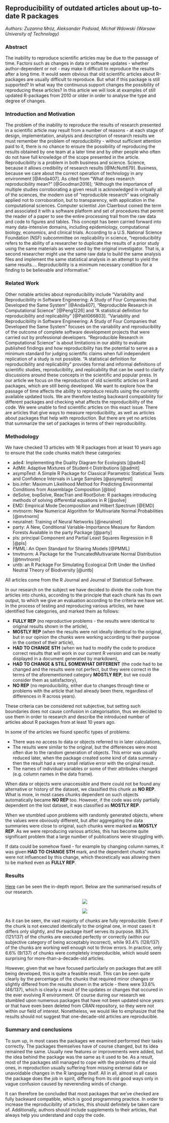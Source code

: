 ## Reproducibility of outdated articles about up-to-date R packages

*Authors: Zuzanna Mróz, Aleksander Podsiad, Michał Wdowski (Warsaw University of Technology)*

### Abstract

The inability to reproduce scientific articles may be due to the passage of time. Factors such as changes in data or software updates - whether author-dependent or not - may make it difficult to reproduce the results after a long time. It would seem obvious that old scientific articles about R-packages are usually difficult to reproduce. But what if this package is still supported? In what way the continuous support changes the possibility of reproducing these articles? In this article we will look at examples of still updated R-packages from 2010 or older in order to analyse the type and degree of changes.

### Introduction and Motivation

The problem of the inability to reproduce the results of research presented in a scientific article may result from a number of reasons - at each stage of design, implementation, analysis and description of research results we must remember the problem of reproducibility - without sufficient attention paid to it, there is no chance to ensure the possibility of reproducing the results obtained by one team at a later time and by other people who often do not have full knowledge of the scope presented in the article. Reproducibility is a problem in both business and science. Science, because it allows credibility of research results [@McNutt679]. Business, because we care about the correct operation of technology in any environment [@Anda407]. 
As cited from “What does research reproducibility mean?” [@Goodman2016];
“Although the importance of multiple studies corroborating a given result is acknowledged in virtually all of the sciences, the modern use of “reproducible research” was originally applied not to corroboration, but to transparency, with application in the computational sciences. Computer scientist Jon Claerbout coined the term and associated it with a software platform and set of procedures that permit the reader of a paper to see the entire processing trail from the raw data and code to figures and tables. This concept has been carried forward into many data-intensive domains, including epidemiology, computational biology, economics, and clinical trials. According to a U.S. National Science Foundation (NSF) subcommittee on replicability in science, “reproducibility refers to the ability of a researcher to duplicate the results of a prior study using the same materials as were used by the original investigator. That is, a second researcher might use the same raw data to build the same analysis files and implement the same statistical analysis in an attempt to yield the same results…. Reproducibility is a minimum necessary condition for a finding to be believable and informative.”

### Related Work

Other notable articles about reproducibility include “Variability and Reproducibility in Software Engineering: A Study of Four Companies that Developed the Same System” [@Anda407], “Reproducible Research in Computational Science” [@Peng1226] and “A statistical definition for reproducibility and replicability” [@Patil066803].
“Variability and Reproducibility in Software Engineering: A Study of Four Companies that Developed the Same System” focuses on the variability and reproducibility of the outcome of complete software development projects that were carried out by professional developers.
“Reproducible Research in Computational Science” is about limitations in our ability to evaluate published findings and how reproducibility has the potential to serve as a minimum standard for judging scientific claims when full independent replication of a study is not possible.
“A statistical definition for reproducibility and replicability” provides formal and informal definitions of scientific studies, reproducibility, and replicability that can be used to clarify discussions around these concepts in the scientific and popular press.
In our article we focus on the reproduction of old scientific articles on R and packages, which are still being developed. We want to explore how the passage of time affects the ability to reproduce results using the currently available updated tools. We are therefore testing backward compatibility for different packages and checking what affects the reproducibility of the code.
We were unable to find scientific articles on this exact issue. There are articles that give ways to measure reproducibility, as well as articles about packages that help with reproduction. But there are yet no articles that summarize the set of packages in terms of their reproducibility. 

### Methodology

We have checked 13 articles with 16 R packages from at least 10 years ago to ensure that the code chunks match these categories:

* ade4: Implementing the Duality Diagram for Ecologists [@ade4]
* AdMit: Adaptive Mixtures of Student-t Distributions [@admit]
* asympTest: A Simple R Package for Classical Parametric Statistical Tests and Confidence Intervals in Large Samples [@asymptest]
* bio.infer: Maximum Likelihood Method for Predicting Environmental Conditions from Assemblage Composition [@bio]
* deSolve, bvpSolve, ReacTran and RootSolve: R packages introducing methods of solving differential equations in R [@solve]
* EMD: Empirical Mode Decomposition and Hilbert Spectrum [@EMD]
* mvtnorm: New Numerical Algorithm for Multivariate Normal Probabilities [@mvtnorm]
* neuralnet: Training of Neural Networks [@neuralnet]
* party: A New, Conditional Variable-Importance Measure for Random Forests Available in the party Package [@party]
* pls: principal Component and Partial Least Squares Regression in R [@pls]
* PMML: An Open Standard for Sharing Models [@PMML]
* tmvtnorm: A Package for the TruncatedMultivariate Normal Distribution  [@tmvtnorm]
* untb: an R Package For Simulating Ecological Drift Under the Unified Neutral Theory of Biodiversity [@untb]

All articles come from the R Journal and Journal of Statistical Software.

In our research on the subject we have decided to divide the code from the articles into chunks, according to the principle that each chunk has its own output, to which we give an evaluation according to the criteria we have set. In the process of testing and reproducing various articles, we have identified five categories, and marked them as follows:

 * **FULLY REP** (no reproductive problems - the results were identical to original results shown in the article),
 * **MOSTLY REP** (when the results were not ideally identical to the original, but in our opinion the chunks were working according to their  purpose in the context of their article),
 * **HAD TO CHANGE STH** (when we had to modify the code to produce correct results that will work in our current R version and can be neatly displayed in a document generated by markdown),
 * **HAD TO CHANGE & STILL SOMEWHAT DIFFERENT** (the code had to be changed and the results were not perfect, but they were correct in the terms of the aforementioned category **MOSTLY REP**, but we could consider them as satisfactory),
  * **NO REP** (no reproducibility, either due to changes through time or problems with the article that had already been there, regardless of differences in R across years).
 
These criteria can be considered not subjective, but setting such boundaries does not cause confusion in categorisation, thus we decided to use them in order to research and describe the introduced number of articles about R packages from at least 10 years ago.

In some of the articles we found specific types of problems:

 * There was no access to data or objects referred to in later calculations,
 * The results were similar to the original, but the differences were most often due to the random generation of objects. This error was usually reduced later, when the package created some kind of data summary - then the result had a very small relative error with the original result.
 * The names of individual variables or some of their attributes changed (e.g. column names in the data frame).
 
When data or objects were unaccessible and there could not be found any alternative or history of the dataset, we classified this chunk as **NO REP**. What is more, in most cases chunks dependent on such objects automatically became **NO REP** too. However, if the code was only partially dependent on the lost dataset, it was classified as **MOSTLY REP**.

When we stumbled upon problems with randomly generated objects, where the values were obviously different, but after aggregating the data summaries were close to original, such chunks were marked as **MOSTLY REP**. As we were reproducing various articles, this has become quite significant problem that a large number of publications were struggling with.

If data could be somehow fixed - for example by changing column names, it was given **HAD TO CHANGE STH** mark, and the dependent chunks' marks were not influenced by this change, which theoretically was allowing them to be marked even as **FULLY REP**.

### Results

[Here](1-5-files/raport.html) can be seen the in-depth report. Below are the summarised results of our research.

<center>
![](1-5-files/plot1.png)


![](1-5-files/plot2.png)

</center>
As it can be seen, the vast majority of chunks are fully reproducible. Even if the chunk is not executed identically to the original one, in most cases it differs only slightly, and the package itself serves its purpose. 88.3% (121/137) of the chunks are executed perfectly or correctly (within our subjective category of being acceptably incorrect), while 93.4% (128/137) of the chunks are working well enough not to throw errors. In practice, only 6.6% (9/137) of chunks were completely irreproducible, which would seem surprising for more-than-a-decade-old articles. 

However, given that we have focused particularly on packages that are still being developed, this is quite a feasible result. This can be seen quite clearly by the percentage of the chunks that required minor changes or slightly differed from the results shown in the article - there were 33.6% (46/137), which is clearly a result of the updates or changes that occured in the ever evolving R environment. Of course during our research we stumbled upon numerous packages that have not been updated since years or that have even been deleted from CRAN repository, so they were not within our field of interest. Nonetheless, we would like to emphasize that the results should not suggest that one-decade-old articles are reproducible.


### Summary and conclusions 

To sum up, in most cases the packages we examined performed their tasks correctly. The packages themselves have of course changed, but its idea remained the same. Usually new features or improvements were added, but the idea behind the package was the same as it used to be. As a result, most of the packages still managed to cope with the problems of the old ones, in reproduction usually suffering from missing external data or unavoidable changes in the R language itself. All in all, almost in all cases the package does the job in spirit, differing from its old good ways only in vague confusion caused by neverending winds of change.

It can therefore be concluded that most packages that we’ve checked are fully backward compatible, which is good programming practice. In order to increase the reproducibility of articles, this should definitely be taken care of. Additionally, authors should include supplements to their articles, that always help you understand and copy the code.
